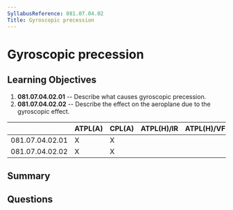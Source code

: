 ```yaml
---
SyllabusReference: 081.07.04.02
Title: Gyroscopic precession
---
```


# Gyroscopic precession

## Learning Objectives

1. **081.07.04.02.01** -- Describe what causes gyroscopic precession.
2. **081.07.04.02.02** -- Describe the effect on the aeroplane due to the
   gyroscopic effect.

|                 | ATPL(A) | CPL(A) | ATPL(H)/IR | ATPL(H)/VFR | CPL(H) | IR  | CBIR(A) |
| --------------- | ------- | ------ | ---------- | ----------- | ------ | --- | ------- |
| 081.07.04.02.01 | X       | X      |            |             |        |     |         |
| 081.07.04.02.02 | X       | X      |            |             |        |     |         |

## Summary

## Questions
